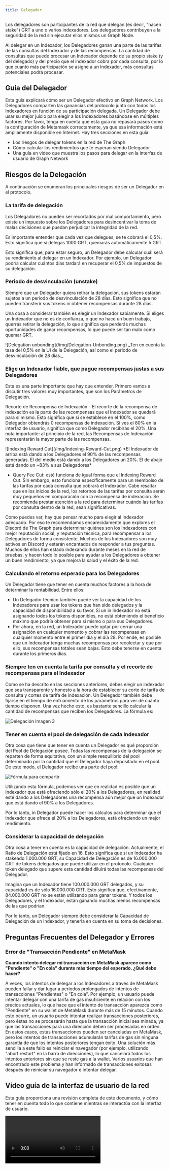```yaml
---
title: Delegador
---
```



Los delegadores son participantes de la red que delegan (es decir, "hacen stake") GRT a uno o varios indexadores. Los delegadores contribuyen a la seguridad de la red sin ejecutar ellos mismos un Graph Node.

Al delegar en un Indexador, los Delegadores ganan una parte de las tarifas de las consultas del Indexador y de las recompensas. La cantidad de consultas que puede procesar un Indexador depende de su propio stake (y del delegado) y del precio que el indexador cobra por cada consulta, por lo que cuanto más participación se asigne a un Indexador, más consultas potenciales podrá procesar.

## Guía del Delegador

Esta guía explicará cómo ser un Delegador efectivo en Graph Network. Los Delegadores comparten las ganancias del protocolo junto con todos los Indexadores en función de su participación delegada. Un Delegador debe usar su mejor juicio para elegir a los Indexadores basándose en múltiples factores. Por favor, tenga en cuenta que esta guía no repasará pasos como la configuración de Metamask correctamente, ya que esa información está ampliamente disponible en Internet. Hay tres secciones en esta guía:

- Los riesgos de delegar tokens en la red de The Graph
- Cómo calcular los rendimientos que te esperan siendo Delegador
- Una guía en video que muestra los pasos para delegar en la interfaz de usuario de Graph Network

## Riesgos de la Delegación

A continuación se enumeran los principales riesgos de ser un Delegador en el protocolo.

### La tarifa de delegación

Los Delegadores no pueden ser recortados por mal comportamiento, pero existe un impuesto sobre los Delegadores para desincentivar la toma de malas decisiones que puedan perjudicar la integridad de la red.

Es importante entender que cada vez que delegues, se te cobrará el 0,5%. Esto significa que si delegas 1000 GRT, quemarás automáticamente 5 GRT.

Esto significa que, para estar seguro, un Delegador debe calcular cuál será su rendimiento al delegar en un Indexador. Por ejemplo, un Delegador podría calcular cuántos días tardará en recuperar el 0,5% de impuestos de su delegación.

### Periodo de desvinculación (unstake)

Siempre que un Delegador quiera retirar la delegación, sus tokens estarán sujetos a un periodo de desvinculación de 28 días. Esto significa que no pueden transferir sus tokens ni obtener recompensas durante 28 días.

Una cosa a considerar también es elegir un Indexador sabiamente. Si eliges un Indexador que no es de confianza, o que no hace un buen trabajo, querrás retirar la delegación, lo que significa que perderás muchas oportunidades de ganar recompensas, lo que puede ser tan malo como quemar GRT.

<div sx={{ mx: 'auto', maxWidth: '400px' }}>
  ![Delegation unbonding](/img/Delegation-Unbonding.png) _Ten en cuenta la tasa del 0,5% en la UI de la Delegación, así
  como el periodo de desvinculación de 28 días._
</div>

### Elige un Indexador fiable, que pague recompensas justas a sus Delegadores

Esta es una parte importante que hay que entender. Primero vamos a discutir tres valores muy importantes, que son los Parámetros de Delegación.

Recorte de Recompensa de Indexación - El recorte de la recompensa de indexación es la parte de las recompensas que el Indexador se quedará para sí mismo. Esto significa que si se establece en el 100%, como Delegador obtendrás 0 recompensas de indexación. Si ves el 80% en la interfaz de usuario, significa que como Delegador recibirás el 20%. Una nota importante: al principio de la red, las Recompensas de Indexación representarán la mayor parte de las recompensas.

<div sx={{ mx: 'auto', maxWidth: '700px' }}>
  ![Indexing Reward Cut](/img/Indexing-Reward-Cut.png) *El Indexador de arriba está dando a los Delegadores el 90% de
  las recompensas generadas. El del medio está dando a los Delegadores un 20%. El de abajo está dando un ~83% a sus
  Delegadores*
</div>

- Query Fee Cut: esté funciona de igual forma que el Indexing Reward Cut. Sin embargo, esto funciona específicamente para un reembolso de las tarifas por cada consulta que cobrará el Indexador. Cabe resaltar que en los inicios de la red, los retornos de las tarifas por consulta serán muy pequeños en comparación con la recompensa de indexación. Se recomienda prestar atención a la red para determinar cuándo las tarifas por consulta dentro de la red, sean significativas.

Como puedes ver, hay que pensar mucho para elegir al Indexador adecuado. Por eso te recomendamos encarecidamente que explores el Discord de The Graph para determinar quiénes son los Indexadores con mejor reputación social, y reputación técnica, para recompensar a los Delegadores de forma consistente. Muchos de los Indexadores son muy activos en Discord y estarán encantados de responder a tus preguntas. Muchos de ellos han estado indexando durante meses en la red de pruebas, y hacen todo lo posible para ayudar a los Delegadores a obtener un buen rendimiento, ya que mejora la salud y el éxito de la red.

### Calculando el retorno esperado para los Delegadores

Un Delegador tiene que tener en cuenta muchos factores a la hora de determinar la rentabilidad. Entre ellos:

- Un Delegador técnico también puede ver la capacidad de los Indexadores para usar los tokens que han sido delegados y la capacidad de disponibilidad a su favor. Si un in Indexador no está asignando todos los tokens disponibles, no está obteniendo el beneficio máximo que podría obtener para sí mismo o para sus Delegadores.
- Por ahora, en la red, un Indexador puede optar por cerrar una asignación en cualquier momento y cobrar las recompensas en cualquier momento entre el primer día y el día 28. Por ende, es posible que un Indexador tenga muchas recompensas por recolectar y que por ello, sus recompensas totales sean bajas. Esto debe tenerse en cuenta durante los primeros días.

### Siempre ten en cuenta la tarifa por consulta y el recorte de recompensas para el Indexador

Como se ha descrito en las secciones anteriores, debes elegir un indexador que sea transparente y honesto a la hora de establecer su corte de tarifa de consulta y cortes de tarifa de indexación. Un Delegador también debe fijarse en el tiempo de enfriamiento de los parámetros para ver de cuánto tiempo disponen. Una vez hecho esto, es bastante sencillo calcular la cantidad de recompensas que reciben los Delegadores. La fórmula es:

![Delegación Imagen 3](/img/Delegation-Reward-Formula.png)

### Tener en cuenta el pool de delegación de cada Indexador

Otra cosa que tiene que tener en cuenta un Delegador es qué proporción del Pool de Delegación posee. Todas las recompensas de la delegación se reparten de forma equitativa, con un simple reequilibrio del pool determinado por la cantidad que el Delegador haya depositado en el pool. De este modo, el Delegador recibe una parte del pool:

![Fórmula para compartir](/img/Share-Forumla.png)

Utilizando esta fórmula, podemos ver que en realidad es posible que un Indexador que está ofreciendo sólo el 20% a los Delegadores, en realidad esté dando a los Delegadores una recompensa aún mejor que un Indexador que está dando el 90% a los Delegadores.

Por lo tanto, in Delegador puede hacer los cálculos para determinar que el Indexador que ofrece el 20% a los Delegadores, está ofreciendo un mejor rendimiento.

### Considerar la capacidad de delegación

Otra cosa a tener en cuenta es la capacidad de delegación. Actualmente, el Ratio de Delegación está fijado en 16. Esto significa que si un Indexador ha stakeado 1.000.000 GRT, su Capacidad de Delegación es de 16.000.000 GRT de tokens delegados que puede utilizar en el protocolo. Cualquier token delegado que supere esta cantidad diluirá todas las recompensas del Delegador.

Imagina que un Indexador tiene 100.000.000 GRT delegados, y su capacidad es de sólo 16.000.000 GRT. Esto significa que, efectivamente, 84.000.000 GRT no se están utilizando para ganar tokens. Y todos los Delegadores, y el Indexador, están ganando muchas menos recompensas de las que podrían.

Por lo tanto, un Delegador siempre debe considerar la Capacidad de Delegación de un Indexador, y tenerla en cuenta en su toma de decisiones.

## Preguntas Frecuentes del Delegador y Errores

### Error de "Transacción Pendiente" en MetaMask

**Cuando intento delegar mi transacción en MetaMask aparece como "Pendiente" o "En cola" durante más tiempo del esperado. ¿Qué debo hacer?**

A veces, los intentos de delegar a los Indexadores a través de MetaMask pueden fallar y dar lugar a períodos prolongados de intentos de transacciones "Pendientes" o "En cola". Por ejemplo, un usuario puede intentar delegar con una tarifa de gas insuficiente en relación con los precios actuales, lo que hace que el intento de transacción aparezca como "Pendiente" en su wallet de MetaMask durante más de 15 minutos. Cuando esto ocurre, un usuario puede intentar realizar transacciones posteriores, pero éstas no se procesarán hasta que la transacción inicial sea minada, ya que las transacciones para una dirección deben ser procesadas en orden. En estos casos, estas transacciones pueden ser canceladas en MetaMask, pero los intentos de transacciones acumularán tarifas de gas sin ninguna garantía de que los intentos posteriores tengan éxito. Una solución más sencilla a este fallo es reiniciar el navegador (por ejemplo, utilizando "abort:restart" en la barra de direcciones), lo que cancelará todos los intentos anteriores sin que se reste gas a la wallet. Varios usuarios que han encontrado este problema y han informado de transacciones exitosas después de reiniciar su navegador e intentar delegar.

## Video guía de la interfaz de usuario de la red

Esta guía proporciona una revisión completa de este documento, y cómo tener en cuenta todo lo que contiene mientras se interactúa con la interfaz de usuario.

<Video src="https://www.youtube.com/embed/2G7S2gdURdc" />
